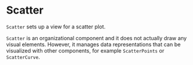 
# Scatter

<Meta title="Charts/XY/Scatter" />

`Scatter` sets up a view for a scatter plot.

<ArgsTable of={Scatter} />

`Scatter` is an organizational component and it does not actually draw any visual elements. However, it manages data representations that can be visualized with other components, for example `ScatterPoints` or `ScatterCurve`.
